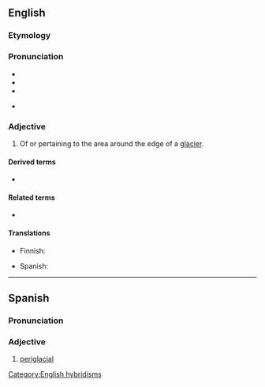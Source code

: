 ==English==

===Etymology===
{{prefix|en|peri|glacial}}

===Pronunciation===
* {{IPA|en|/pɛɹɪˈɡleɪʃəl/}}
* {{rhymes|en|eɪʃəl}}
* {{hyph|en|peri|gla|cial}}
* {{homophones|en|paraglacial}} {{qualifier|in some dialects}}

===Adjective===
{{en-adj|-}}
{{wikipedia}}

# {{lb|en|geomorphology}} Of or pertaining to the area around the edge of a [[glacier]].

====Derived terms====
* {{l|en|periglacially}}

====Related terms====
* {{l|en|periglaciation}}

====Translations====
{{trans-top|pertaining to the area around the edge of a glacier}}
* Finnish: {{t|fi|periglasiaalinen}}
{{trans-mid}}
* Spanish: {{t|es|periglaciar}}
{{trans-bottom}}

[[Category:English hybridisms]]

----

==Spanish==

===Pronunciation===
{{es-IPA}}

===Adjective===
{{es-adj-old|pl=periglaciales}}

# [[#English|periglacial]]